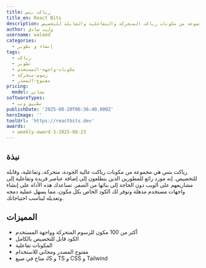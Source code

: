 ```yaml
---
title: رياكت بتس
title_en: React Bits
description: مجموعة من مكونات رياكت المتحركة والتفاعلية والقابلة للتخصيص.
author: وليد صادق
username: waleed
categories:
  - إنشاء و تطوير
tags:
  - رياكت
  - تطوير
  - مكونات-واجهة-المستخدم
  - رسوم-متحركة
  - مفتوح-المصدر
pricing:
  model: مجاني
softwareTypes:
  - تطبيق ويب
publishDate: '2025-08-20T06:36:40.000Z'
heroImage: ''
toolUrl: 'https://reactbits.dev'
awards:
  - weekly-award-3-2025-08-23
---
```

## نبذة
رياكت بتس هي مجموعة من مكونات رياكت عالية الجودة، متحركة، وتفاعلية، وقابلة للتخصيص. إنه مورد رائع للمطورين الذين يتطلعون إلى إضافة عناصر فريدة وتفاعلية إلى مشاريعهم على الويب دون الحاجة إلى بنائها من الصفر. تساعدك هذه الأداة على إنشاء واجهات مستخدم مذهلة وتوفر لك الكود الخاص بكل مكون، مما يسهل عملية دمجه وتعديله ليناسب احتياجاتك.

## المميزات
- أكثر من 100 مكون للرسوم المتحركة وواجهة المستخدم
- الكود قابل للتخصيص بالكامل
- المكونات تفاعلية
- مفتوح المصدر ومجاني للاستخدام
- متاح في صيغ JS و TS و CSS و Tailwind
